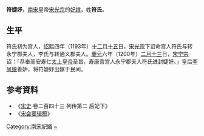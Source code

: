 {{東亞女性歷史人物
|名稱 =符婕妤
|身份 =南宋妃嫔
|國家 =
|屆數 =
|最高職務 =
|前任 = 
|繼任 = 
|畫像=
|說明=
|姓=符
|名=
|姓名=
|字=
|官職 =
|封爵 =
|职业 =
|位號=宫人→永宁郡夫人→婕妤
|位階
|御稱號 =<!--日本皇族之稱號-->
|宮號1 =<!--日本皇族之宮號-->
|宮號2 =<!--朝鮮王族之宮號-->
|封地 =
|神號 =
|尊號 =
|族裔 = 
|旗籍 =<!--清朝旗人專用-->
|氏族 =
|府邸 =
|世系 = 
|初名 =
|乳名 =<!--日本、朝鮮、琉球以外人物用-->
|幼名 =<!--日本人用-->
|兒名 =<!--朝鮮人用-->
|童名 =<!--琉球人用-->
|小字=
|號=
|法號=
|院號=
|其他名號=
|出生年=
|出生地=
|婚年=
|逝世年=
|逝世地=
|諡號=
|墳墓=
|父親=
|嫡母=
|母親=
|夫=[[宋光宗|宋光宗]]
|婚姻名份=
|夫之父=[[宋孝宗|宋孝宗]]
|夫之母=[[成穆皇后|郭皇后]]
|夫之嫡母=
|兄弟=
|姊妹=
|嫡兄弟=
|嫡姊妹=
|庶兄弟=
|庶姊妹=
|同胞兄弟=
|同胞姊妹=
|異母兄弟=
|異母姊妹=
|異父兄弟=
|異父姊妹=
|繼兄弟=
|繼姊妹=
|子=
|女=
|養子=
|養女=
|繼女=
|其他親屬 =
|經歷 = 
|著作 =
|注釋=
}}
'''符婕妤'''，[[南宋|南宋]]皇帝[[宋光宗|宋光宗]]的[[妃嫔|妃嫔]]，姓'''符氏'''。
== 生平 ==
符氏初为宫人，[[绍熙|绍熙]]四年（1193年）[[十二月十五|十二月十五]]日，[[宋光宗|宋光宗]]下诏命宫人符氏与转永宁郡夫人，李氏与转通义郡夫人。[[慶元|慶元]]六年（1200年）[[二月十三|二月十三]]日，[[宋宁宗|宋宁宗]]诏：「恭奉圣安寿仁[[太上皇帝|太上皇帝]]圣旨，寿康宫宫人永宁郡夫人符氏进封婕妤。」皇后[[李凤娘|李凤娘]]善妒，将符婕妤出嫁于民间。
== 参考資料 ==
*《[[宋史|宋史]]·卷二百四十三 列传第二 后妃下》
*《[[宋会要辑稿|宋会要辑稿]]》

[[Category:南宋妃嬪|Category:南宋妃嬪]]
[[Category:符姓|~]]
